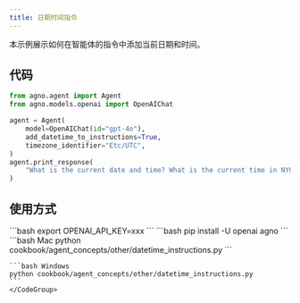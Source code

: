 ```yaml
---
title: 日期时间指令
---
```

本示例展示如何在智能体的指令中添加当前日期和时间。

## 代码

```python cookbook/agent_concepts/other/datetime_instructions.py
from agno.agent import Agent
from agno.models.openai import OpenAIChat

agent = Agent(
    model=OpenAIChat(id="gpt-4o"),
    add_datetime_to_instructions=True,
    timezone_identifier="Etc/UTC",
)
agent.print_response(
    "What is the current date and time? What is the current time in NYC?"
)
```

## 使用方式

<Steps>
  <Snippet file="create-venv-step.mdx" />

  <Step title="设置您的 API 密钥">
    ```bash
    export OPENAI_API_KEY=xxx
    ```
  </Step>

  <Step title="安装库">
    ```bash
    pip install -U openai agno
    ```
  </Step>

  <Step title="运行智能体">
    <CodeGroup>
    ```bash Mac
    python cookbook/agent_concepts/other/datetime_instructions.py
    ```

    ```bash Windows
    python cookbook/agent_concepts/other/datetime_instructions.py
    ```
    </CodeGroup>
  </Step>
</Steps>